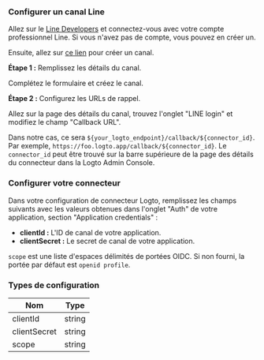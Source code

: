 ### Configurer un canal Line

Allez sur le [Line Developers](https://developers.line.biz/console/) et connectez-vous avec votre compte professionnel Line. Si vous n'avez pas de compte, vous pouvez en créer un.

Ensuite, allez sur [ce lien](https://developers.line.biz/console/register/line-login/provider/) pour créer un canal.

**Étape 1 :** Remplissez les détails du canal.

Complétez le formulaire et créez le canal.

**Étape 2 :** Configurez les URLs de rappel.

Allez sur la page des détails du canal, trouvez l'onglet "LINE login" et modifiez le champ "Callback URL".

Dans notre cas, ce sera `${your_logto_endpoint}/callback/${connector_id}`. Par exemple, `https://foo.logto.app/callback/${connector_id}`. Le `connector_id` peut être trouvé sur la barre supérieure de la page des détails du connecteur dans la Logto Admin Console.

### Configurer votre connecteur

Dans votre configuration de connecteur Logto, remplissez les champs suivants avec les valeurs obtenues dans l'onglet "Auth" de votre application, section "Application credentials" :

- **clientId :** L'ID de canal de votre application.
- **clientSecret :** Le secret de canal de votre application.

`scope` est une liste d'espaces délimités de portées OIDC. Si non fourni, la portée par défaut est `openid profile`.

### Types de configuration

| Nom          | Type   |
| ------------ | ------ |
| clientId     | string |
| clientSecret | string |
| scope        | string |
